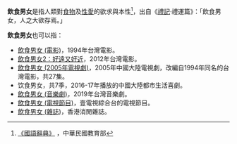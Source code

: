 '''飲食男女'''是指人類對[[食物|食物]]及[[性愛|性愛]]的欲求與本性<ref>[http://140.111.34.46/cgi-bin/dict/GetContent.cgi?Database=dict&DocNum=150529&GraphicWord=yes&QueryString=%E5%A5%B3 《國語辭典》] {{webarchive|url=https://web.archive.org/web/20070312053751/http://140.111.34.46/cgi-bin/dict/GetContent.cgi?Database=dict&DocNum=150529&GraphicWord=yes&QueryString=%E5%A5%B3 |date=2007-03-12 }}，中華民國教育部</ref>，出自《[[禮記|禮記]]·禮運篇》：「飲食男女，人之大欲存焉。」

'''飲食男女'''也可以指：
* [[飲食男女_(電影)|飲食男女 (電影)]]，1994年台灣電影。
* [[飲食男女2：好遠又好近|飲食男女2：好遠又好近]]，2012年台灣電影。
* [[飲食男女_(2005年電視劇)|飲食男女 (2005年電視劇)]]，2005年中國大陸電視劇，改編自1994年同名的台灣電影，共27集。
* 饮食男女，共7季，2016-17年播放的中國大陸都市生活喜劇。
* [[飲食男女_(音樂劇)|飲食男女 (音樂劇)]]，2019年台灣音樂劇。
* [[飲食男女_(電視節目)|飲食男女 (電視節目)]]，壹電視綜合台的電視節目。
* [[飲食男女_(雜誌)|飲食男女 (雜誌)]]，香港消閒雜誌。

{{reflist}}

{{disambig|Cat=四字作品消歧義}}